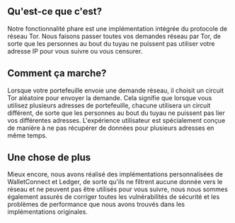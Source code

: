 ## Qu'est-ce que c'est?

<div className="h-2"/>

Notre fonctionnalité phare est une implémentation intégrée du protocole de réseau Tor. Nous faisons passer toutes vos demandes réseau par Tor, de sorte que les personnes au bout du tuyau ne puissent pas utiliser votre adresse IP pour vous suivre ou vous censurer.

<div className="h-4"/>

## Comment ça marche?

<div className="h-2"/>

Lorsque votre portefeuille envoie une demande réseau, il choisit un circuit Tor aléatoire pour envoyer la demande. Cela signifie que lorsque vous utilisez plusieurs adresses de portefeuille, chacune utilisera un circuit différent, de sorte que les personnes au bout du tuyau ne puissent pas lier vos différentes adresses. L'expérience utilisateur est spécialement conçue de manière à ne pas récupérer de données pour plusieurs adresses en même temps.

<div className="h-4"/>

## Une chose de plus

<div className="h-2"/>

Mieux encore, nous avons réalisé des implémentations personnalisées de WalletConnect et Ledger, de sorte qu'ils ne filtrent aucune donnée vers le réseau et ne peuvent pas être utilisés pour vous suivre, nous nous sommes également assurés de corriger toutes les vulnérabilités de sécurité et les problèmes de performance que nous avons trouvés dans les implémentations originales.

